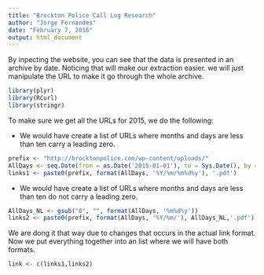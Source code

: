 ```yaml
---
title: "Brockton Police Call Log Research"
author: "Jorge Fernandes"
date: "February 7, 2016"
output: html_document
---
```


By inpecting the  website, you can see that the data is presented in an archive by date. Noticing that will make our extraction easier. we will just manipulate the URL to make it go through the whole archive.
```r
library(plyr)
library(RCurl)
library(stringr)

```


To make sure we get all the URLs for 2015, we do the following: 

* We would have create a list of URLs where months and days are less than ten carry a leading zero.

```r

prefix <- "http://brocktonpolice.com/wp-content/uploads/"
AllDays <- seq.Date(from = as.Date('2015-01-01'), to = Sys.Date(), by = "day")
links1 <- paste0(prefix, format(AllDays, '%Y/%m/%m%d%y'), '.pdf')

```

* We would have create a list of URLs where months and days are less than ten do not carry a leading zero.


```r

AllDays_NL <- gsub("0", "", format(AllDays, '%m%d%y'))
links2 <- paste0(prefix, format(AllDays, '%Y/%m/'), AllDays_NL,'.pdf')

```

We are dong it that way due to changes that occurs in the actual link format.  
Now we put everything together into an list where we will have both formats.

```r

link <- c(links1,links2)

```


<!-- Creating our download function -->

<!-- ```{r} -->
<!-- url <- "http://brocktonpolice.com/wp-content/uploads/" -->
<!-- filename <- paste0(format(AllDays, '%Y/%m/%m%d%Y'), '.pdf') -->
<!-- filenames_list <- str_extract_all(filenames, 'uploads.+pdf') -->

<!-- downloadPDF <- function(filename, baseurl, folder, handle){ -->
<!--       dir.create(folder, showWarnings = FALSE) -->
<!--       fileurl <- str_c(baseurl, filename) -->
<!--       if (!file.exists(str_c(folder,"/",filename))) { -->
<!--             content <- getBinaryURL(fileurl, curl = handle ) -->
<!--             writeBin(content, str_c(folder,"/",filename)) -->
<!--             Sys.sleep(1) -->
<!--       } -->
<!-- } -->

<!-- handle <- getCurlHandle(useragent = str_c(R.version$platform, -->
<!--                   R.version.string, sep = ", "), -->
<!--                   httpheader = c(from = "jomisilfe@gmail.com")) -->

<!-- l_ply(filenames_list, downloadPDF, -->
<!--       baseurl = "http://brocktonpolice.com/wp-content/uploads/", -->
<!--       folder = "Police_logs") -->

<!-- ``` -->

